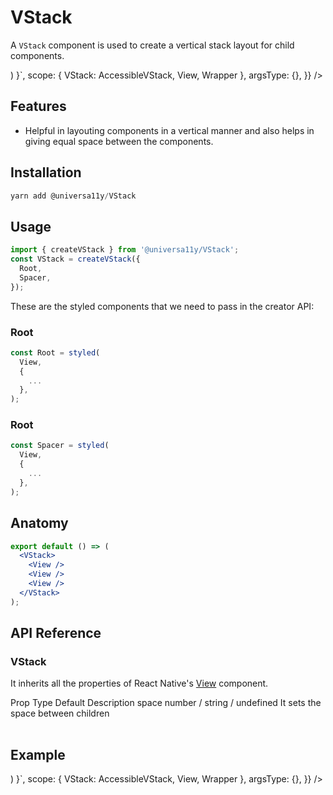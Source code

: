 
<Meta title="components/Vstack" />


# VStack

A `VStack` component is used to create a vertical stack layout for child components.

<AppProvider>
  <CodePreview
    showComponentRenderer={true}
    showArgsController={false}
    metaData={{
      code: ` 
      function App () {
        return (<Wrapper><VStack
        space="md"
        sx={{ justifyContent: 'center', alignItems: 'center' }}
      >
        <View
          style={{ height: 20, width: 20, backgroundColor: 'red' }}
        />
        <View
          style={{ height: 20, width: 20, backgroundColor: 'red' }}
        />
        <View
          style={{ height: 20, width: 20, backgroundColor: 'red' }}
        />
        <View
          style={{ height: 20, width: 20, backgroundColor: 'red' }}
        />
      </VStack></Wrapper>)
    }`,
      scope: { VStack: AccessibleVStack, View, Wrapper },
      argsType: {},
    }}
  />
</AppProvider>

<br />

## Features

- Helpful in layouting components in a vertical manner and also helps in giving equal space between the components.

## Installation

```jsx
yarn add @universa11y/VStack
```

## Usage

```jsx
import { createVStack } from '@universa11y/VStack';
const VStack = createVStack({
  Root,
  Spacer,
});
```

These are the styled components that we need to pass in the creator API:

### Root

```jsx
const Root = styled(
  View,
  {
    ...
  },
);
```

### Root

```jsx
const Spacer = styled(
  View,
  {
    ...
  },
);
```

## Anatomy

```jsx
export default () => (
  <VStack>
    <View />
    <View />
    <View />
  </VStack>
);
```

## API Reference

### VStack

It inherits all the properties of React Native's [View](https://reactnative.dev/docs/view#props) component.

<AppProvider>
  <Table>
    <Table.THead sx={{ _dark: { bg: '$gray800' }, _light: { bg: '$gray100' } }}>
      <Table.TR>
        <Table.TH>
          <Text>Prop</Text>
        </Table.TH>
        <Table.TH>
          <Text>Type</Text>
        </Table.TH>
        <Table.TH>
          <Text>Default</Text>
        </Table.TH>
        <Table.TH>
          <Text>Description</Text>
        </Table.TH>
      </Table.TR>
    </Table.THead>
    <Table.TBody>
      <Table.TR>
        <Table.TD>
          <Text>space</Text>
        </Table.TD>
        <Table.TD>
          <Text>number / string / undefined</Text>
        </Table.TD>
        <Table.TD>
          <Text></Text>
        </Table.TD>
        <Table.TD>
          <Text>It sets the space between children</Text>
        </Table.TD>
      </Table.TR>
    </Table.TBody>
  </Table>
</AppProvider>

## Example

<AppProvider>
  <CodePreview
    showComponentRenderer={true}
    showArgsController={false}
    metaData={{
      code: `
      function App () {
       return (<Wrapper><VStack
        space="md"
        sx={{ justifyContent: 'center', alignItems: 'center' }}
      >
        <View
          style={{ height: 20, width: 20, backgroundColor: 'red' }}
        />
        <View
          style={{ height: 20, width: 20, backgroundColor: 'red' }}
        />
        <View
          style={{ height: 20, width: 20, backgroundColor: 'red' }}
        />
        <View
          style={{ height: 20, width: 20, backgroundColor: 'red' }}
        />
      </VStack></Wrapper>)
    }`,
      scope: { VStack: AccessibleVStack, View, Wrapper },
      argsType: {},
    }}
  />
</AppProvider>

